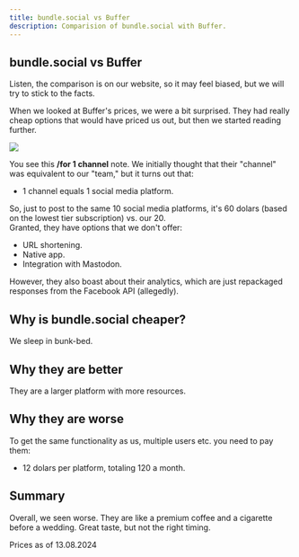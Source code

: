 ```yaml
---
title: bundle.social vs Buffer
description: Comparision of bundle.social with Buffer.
---
```


## bundle.social vs Buffer

<Warning>
  Listen, the comparison is on our website, so it may feel biased, but we will
  try to stick to the facts.
</Warning>

When we looked at Buffer's prices, we were a bit surprised. They had really cheap options that would have priced us out, but then we started reading further.

<Frame type='glass'>
  <img src='/images/comparison/001_buffer.png' />
</Frame>

You see this **/for 1 channel** note. We initially thought that their "channel" was equivalent to our "team," but it turns out that:

- 1 channel equals 1 social media platform.

So, just to post to the same 10 social media platforms, it's 60 dolars (based on the lowest tier subscription) vs. our 20. <br />
Granted, they have options that we don't offer:

- URL shortening.
- Native app.
- Integration with Mastodon.

However, they also boast about their analytics, which are just repackaged responses from the Facebook API (allegedly).

## Why is bundle.social cheaper?

We sleep in bunk-bed.

## Why they are better

They are a larger platform with more resources.

## Why they are worse

To get the same functionality as us, multiple users etc. you need to pay them:

- 12 dolars per platform, totaling 120 a month.

## Summary

Overall, we seen worse. They are like a premium coffee and a cigarette before a wedding. Great taste, but not the right timing.

<Info>Prices as of 13.08.2024</Info>
